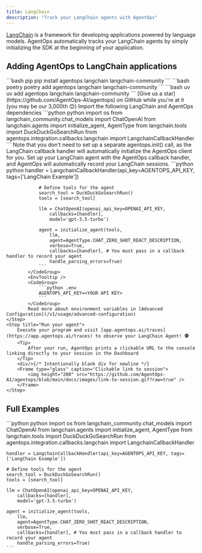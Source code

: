 ```yaml
---
title: LangChain
description: "Track your LangChain agents with AgentOps"
---
```



[LangChain](https://python.langchain.com/docs/tutorials/) is a framework for developing applications powered by language models. AgentOps automatically tracks your LangChain agents by simply initializing the SDK at the beginning of your application.

## Adding AgentOps to LangChain applications

<Steps>
	<Step title="Install the AgentOps SDK and the additional LangChain dependencies">
		<CodeGroup>
			```bash pip
			pip install agentops langchain langchain-community
			```
			```bash poetry
			poetry add agentops langchain langchain-community
			```
			```bash uv
			uv add agentops langchain langchain-community
			```
		</CodeGroup>
		<Check>[Give us a star](https://github.com/AgentOps-AI/agentops) on GitHub while you're at it (you may be our <span id="stars-text">3,000th</span> 😊)</Check>
	</Step>
	<Step title="Set up your import statements">
		Import the following LangChain and AgentOps dependencies
		<CodeGroup>
			```python python
			import os
			from langchain_community.chat_models import ChatOpenAI
			from langchain.agents import initialize_agent, AgentType
			from langchain.tools import DuckDuckGoSearchRun
			from agentops.integration.callbacks.langchain import LangchainCallbackHandler
			```
		</CodeGroup>
	</Step>
	<Step title="Set up your LangChain handler to make the calls">
		<Tip>
			Note that you don't need to set up a separate agentops.init() call, as the LangChain callback handler will automatically initialize the AgentOps client for you.
		</Tip>
		Set up your LangChain agent with the AgentOps callback handler, and AgentOps will automatically record your LangChain sessions.
			<CodeGroup>
				```python python
				handler = LangchainCallbackHandler(api_key=AGENTOPS_API_KEY, tags=['LangChain Example'])

				# Define tools for the agent
				search_tool = DuckDuckGoSearchRun()
				tools = [search_tool]

				llm = ChatOpenAI(openai_api_key=OPENAI_API_KEY,
					callbacks=[handler],
					model='gpt-3.5-turbo')

				agent = initialize_agent(tools,
					llm,
					agent=AgentType.CHAT_ZERO_SHOT_REACT_DESCRIPTION,
					verbose=True,
					callbacks=[handler], # You must pass in a callback handler to record your agent
					handle_parsing_errors=True)
				```
			</CodeGroup>
			<EnvTooltip />
			<CodeGroup>
				```python .env
				AGENTOPS_API_KEY=<YOUR API KEY>
				```
			</CodeGroup>
			Read more about environment variables in [Advanced Configuration](/v1/usage/advanced-configuration)
	</Step>
	<Step title="Run your agent">
		Execute your program and visit [app.agentops.ai/traces](https://app.agentops.ai/traces) to observe your LangChain Agent! 🕵️
		<Tip>
			After your run, AgentOps prints a clickable URL to the console linking directly to your session in the Dashboard
		</Tip>
		<div/>{/* Intentionally blank div for newline */}
		<Frame type="glass" caption="Clickable link to session">
			<img height="200" src="https://github.com/AgentOps-AI/agentops/blob/main/docs/images/link-to-session.gif?raw=true" />
		</Frame>
	</Step>
</Steps>

## Full Examples

<CodeGroup>
	```python python
	import os
	from langchain_community.chat_models import ChatOpenAI
	from langchain.agents import initialize_agent, AgentType
	from langchain.tools import DuckDuckGoSearchRun
	from agentops.integration.callbacks.langchain import LangchainCallbackHandler

	handler = LangchainCallbackHandler(api_key=AGENTOPS_API_KEY, tags=['LangChain Example'])

	# Define tools for the agent
	search_tool = DuckDuckGoSearchRun()
	tools = [search_tool]

	llm = ChatOpenAI(openai_api_key=OPENAI_API_KEY,
		callbacks=[handler],
		model='gpt-3.5-turbo')

	agent = initialize_agent(tools,
		llm,
		agent=AgentType.CHAT_ZERO_SHOT_REACT_DESCRIPTION,
		verbose=True,
		callbacks=[handler], # You must pass in a callback handler to record your agent
		handle_parsing_errors=True)
	```
</CodeGroup>

<script type="module" src="/scripts/github_stars.js"></script>
<script type="module" src="/scripts/scroll-img-fadein-animation.js"></script>
<script type="module" src="/scripts/button_heartbeat_animation.js"></script>
<script type="css" src="/styles/styles.css"></script>
<script type="module" src="/scripts/adjust_api_dynamically.js"></script>
